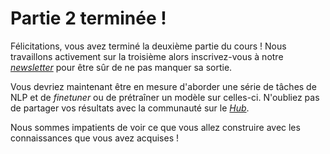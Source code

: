 # Partie 2 terminée !

Félicitations, vous avez terminé la deuxième partie du cours ! Nous travaillons activement sur la troisième alors inscrivez-vous à notre [*newsletter*](https://huggingface.curated.co/) pour être sûr de ne pas manquer sa sortie.

Vous devriez maintenant être en mesure d'aborder une série de tâches de NLP et de *finetuner* ou de prétraîner un modèle sur celles-ci. N'oubliez pas de partager vos résultats avec la communauté sur le [*Hub*](https://huggingface.co/models).

Nous sommes impatients de voir ce que vous allez construire avec les connaissances que vous avez acquises !
